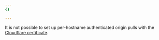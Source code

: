 ```yaml
---
{}

---
```


It is not possible to set up per-hostname authenticated origin pulls with the [Cloudflare certificate](/ssl/origin-configuration/authenticated-origin-pull/#aspects-to-consider).
